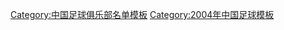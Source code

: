 {{Football squad with logo
 | name      = 2004年浙江绿城名单
 | bgcolor   = #4C9F2E
 | textcolor   = #FFFAF7
 | teamname  = 浙江绿城
 | seasontitle=[[2004年中国足球甲级联赛|<span style="color: #FFFAF7;">2004年</span>]][[中国足球甲级联赛|<span style="color: #FFFAF7;">中甲联赛</span>]]第8名
 | teamlogo  =  
 | p1=[[董伟 (1978年)|董伟]]
 | p2=[[杨欣]]
 | p3=[[杨旭]]
 | p4=[[屠永康]]
 | p5=[[华尔康]]
 | p6=[[张树]]
 | p7=[[田野]]
 | p8=[[许磊]]
 | p9=[[曾彦]]
 | p10=[[钱锋]]
 | p11=[[巴哈]]
 | p12=[[姚晨祎]]
 | p13=[[及兴华]]
 | p14=[[杨征]]
 | p15=[[胡明华]]
 | p16=[[姚长明]]
 | p17=[[张旭]]
 | p18=[[石双才]]
 | p19=[[瓦伦西亚]]
 | p20=[[曹轩]]
 | p21=[[吴伟]]
 | p22=[[宋濤 (足球員)|宋涛]]
 | p23=[[托尼]]
 | p24=[[沈刘曦]]
 | p25=[[文光赫]]
 | p26=[[余顺平]]
 | p27=[[李成日]]
 | p28=[[徐家达]]
 | p29=[[朴光国]]
 | p31=[[彼德洛维奇]]
 | p32=[[杨杨]]
 | p33=[[吴少坤]]
 | manager=[[王政 (足球教练)|王政]]
}}<noinclude>
{{DEFAULTSORT:Hangzhou Greentown F.C. Squad 2004}}
[[Category:中国足球俱乐部名单模板]]
[[Category:2004年中国足球模板]]